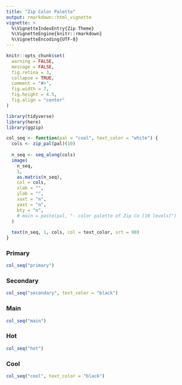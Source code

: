 ```yaml
---
title: "Zip Color Palette"
output: rmarkdown::html_vignette
vignette: >
  %\VignetteIndexEntry{Zip Theme}
  %\VignetteEngine{knitr::rmarkdown}
  %\VignetteEncoding{UTF-8}
---
```


```r

knitr::opts_chunk$set(
  warning = FALSE,
  message = FALSE,
  fig.retina = 3,
  collapse = TRUE,
  comment = "#>",
  fig.width = 7,
  fig.height = 4.5,
  fig.align = "center"
)
```

```r
library(tidyverse)
library(here)
library(ggzip)
```

```r
col_seq <- function(pal = "cool", text_color = "white") {
  cols <- zip_pal(pal)(10)
  
  n_seq <- seq_along(cols)
  image(
    n_seq,
    1,
    as.matrix(n_seq),
    col = cols,
    xlab = "",
    ylab = "",
    xaxt = "n",
    yaxt = "n",
    bty = "n",
    # main = paste(pal, "- color palette of Zip Co [10 levels]")
  )
  
  text(n_seq, 1, cols, col = text_color, srt = 90)
}
```

### Primary

```r
col_seq("primary")
```


### Secondary

```r
col_seq("secondary", text_color = "black")
```


### Main

```r
col_seq("main")
```


### Hot

```r
col_seq("hot")
```


### Cool 

```r
col_seq("cool", text_color = "black")
```


